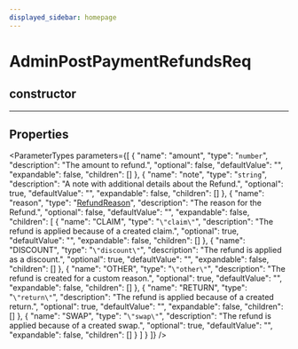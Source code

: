 ```yaml
---
displayed_sidebar: homepage
---
```



# AdminPostPaymentRefundsReq

## constructor

___

## Properties

<ParameterTypes parameters={[
  {
    "name": "amount",
    "type": "`number`",
    "description": "The amount to refund.",
    "optional": false,
    "defaultValue": "",
    "expandable": false,
    "children": []
  },
  {
    "name": "note",
    "type": "`string`",
    "description": "A note with additional details about the Refund.",
    "optional": true,
    "defaultValue": "",
    "expandable": false,
    "children": []
  },
  {
    "name": "reason",
    "type": "[RefundReason](../../entities/enums/entities.RefundReason.mdx)",
    "description": "The reason for the Refund.",
    "optional": false,
    "defaultValue": "",
    "expandable": false,
    "children": [
      {
        "name": "CLAIM",
        "type": "`\"claim\"`",
        "description": "The refund is applied because of a created claim.",
        "optional": true,
        "defaultValue": "",
        "expandable": false,
        "children": []
      },
      {
        "name": "DISCOUNT",
        "type": "`\"discount\"`",
        "description": "The refund is applied as a discount.",
        "optional": true,
        "defaultValue": "",
        "expandable": false,
        "children": []
      },
      {
        "name": "OTHER",
        "type": "`\"other\"`",
        "description": "The refund is created for a custom reason.",
        "optional": true,
        "defaultValue": "",
        "expandable": false,
        "children": []
      },
      {
        "name": "RETURN",
        "type": "`\"return\"`",
        "description": "The refund is applied because of a created return.",
        "optional": true,
        "defaultValue": "",
        "expandable": false,
        "children": []
      },
      {
        "name": "SWAP",
        "type": "`\"swap\"`",
        "description": "The refund is applied because of a created swap.",
        "optional": true,
        "defaultValue": "",
        "expandable": false,
        "children": []
      }
    ]
  }
]} />
